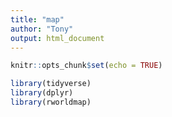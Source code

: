 ```yaml
---
title: "map"
author: "Tony"
output: html_document
---
```


```r
knitr::opts_chunk$set(echo = TRUE)

library(tidyverse)
library(dplyr)
library(rworldmap)
```

```r

```